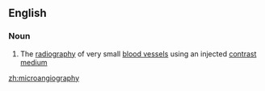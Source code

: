 ==English==

===Noun===
{{en-noun|-}}

# {{context|medicine|lang=en}} The [[radiography]] of very small [[blood vessel]]s using an injected [[contrast medium]]

[[zh:microangiography]]